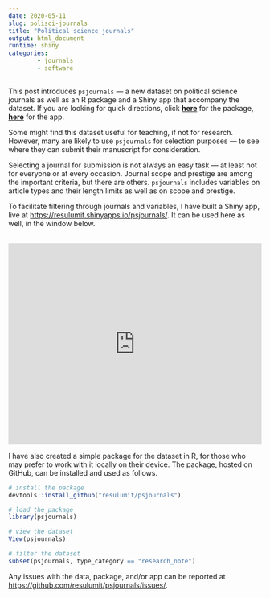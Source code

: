 ---
date: 2020-05-11
slug: polisci-journals
title: "Political science journals"
output: html_document
runtime: shiny
categories:
        - journals
        - software
---

This post introduces `psjournals` --- a new dataset on political science journals as well as an R package and a Shiny app that accompany the dataset. If you are looking for quick directions, click <a href="https://github.com/resulumit/psjournals" target="_blank"><b>here</b></a> for the package, <a href="https://resulumit.shinyapps.io/psjournals/" target="_blank"><b>here</b></a> for the app.

Some might find this dataset useful for teaching, if not for research. However, many are likely to use `psjournals` for selection purposes --- to see where they can submit their manuscript for consideration. 

Selecting a journal for submission is not always an easy task --- at least not for everyone or at every occasion. Journal scope and prestige are among the important criteria, but there are others. `psjournals` includes variables on article types and their length limits as well as on scope and prestige.

To facilitate filtering through journals and variables, I have built a Shiny app, live at 
<a href="https://resulumit.shinyapps.io/psjournals/" target="_blank">https://resulumit.shinyapps.io/psjournals/</a>. It can be used here as well, in the window below.   

<br>
<iframe width="100%" height="400" scrolling="yes" frameborder="no" src="https://resulumit.shinyapps.io/psjournals/"> </iframe>
<br>

I have also created a simple package for the dataset in R, for those who may prefer to work with it locally on their device. The package, hosted on GitHub, can be installed and used as follows.

```{r, eval=FALSE}

# install the package
devtools::install_github("resulumit/psjournals")

# load the package
library(psjournals)

# view the dataset
View(psjournals)

# filter the dataset
subset(psjournals, type_category == "research_note")

```

Any issues with the data, package, and/or app can be reported at <a href="https://github.com/resulumit/psjournals/issues/" target="_blank">https://github.com/resulumit/psjournals/issues/</a>.